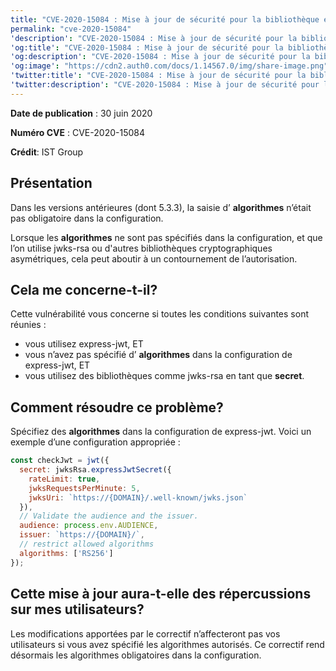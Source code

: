 ```yaml
---
title: "CVE-2020-15084 : Mise à jour de sécurité pour la bibliothèque express-jwt"
permalink: "cve-2020-15084"
'description': "CVE-2020-15084 : Mise à jour de sécurité pour la bibliothèque Express-jwt"
'og:title': "CVE-2020-15084 : Mise à jour de sécurité pour la bibliothèque express-jwt"
'og:description': "CVE-2020-15084 : Mise à jour de sécurité pour la bibliothèque Express-jwt"
'og:image': "https://cdn2.auth0.com/docs/1.14567.0/img/share-image.png"
'twitter:title': "CVE-2020-15084 : Mise à jour de sécurité pour la bibliothèque express-jwt"
'twitter:description': "CVE-2020-15084 : Mise à jour de sécurité pour la bibliothèque Express-jwt"
---
```


**Date de publication** : 30 juin 2020

**Numéro CVE** : CVE-2020-15084

**Crédit**: IST Group

## Présentation

Dans les versions antérieures (dont 5.3.3), la saisie d’ **algorithmes** n’était pas obligatoire dans la configuration.

Lorsque les **algorithmes** ne sont pas spécifiés dans la configuration, et que l’on utilise jwks-rsa ou d'autres bibliothèques cryptographiques asymétriques, cela peut aboutir à un contournement de l’autorisation.

## Cela me concerne-t-il?

Cette vulnérabilité vous concerne si toutes les conditions suivantes sont réunies :

* vous utilisez express-<Tooltip href="/docs/fr-ca/glossary?term=json-web-token" tip="Jeton Web JSON (JWT)
Format standard de jeton d’ID (et souvent de jeton d’accès) utilisé pour représenter en toute sécurité des demandes entre deux parties." cta="Voir le glossaire">jwt</Tooltip>, ET
* vous n’avez pas spécifié d’ **algorithmes** dans la configuration de express-jwt, ET
* vous utilisez des bibliothèques comme jwks-rsa en tant que **secret**.

## Comment résoudre ce problème?

Spécifiez des **algorithmes** dans la configuration de express-jwt. Voici un exemple d’une configuration appropriée :

```javascript lines
const checkJwt = jwt({
  secret: jwksRsa.expressJwtSecret({
    rateLimit: true,
    jwksRequestsPerMinute: 5,
    jwksUri: `https://{DOMAIN}/.well-known/jwks.json`
  }),
  // Validate the audience and the issuer.
  audience: process.env.AUDIENCE,
  issuer: `https://{DOMAIN}/`,
  // restrict allowed algorithms
  algorithms: ['RS256']
});
```

## Cette mise à jour aura-t-elle des répercussions sur mes utilisateurs?

Les modifications apportées par le correctif n’affecteront pas vos utilisateurs si vous avez spécifié les algorithmes autorisés. Ce correctif rend désormais les algorithmes obligatoires dans la configuration.